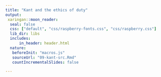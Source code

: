 ```yaml
---
title: "Kant and the ethics of duty"
output:
 xaringan::moon_reader:
  seal: false
  css: ["default", "css/raspberry-fonts.css", "css/raspberry.css"]
  lib_dir: libs
  includes:
      in_header: header.html
  nature:
   beforeInit: "macros.js"
   sourceUrl: "09-kant-src.Rmd"
   countIncrementalSlides: false

---
```

